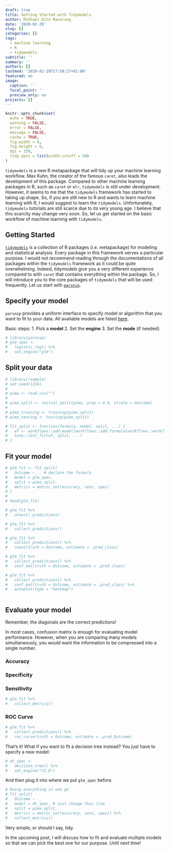 ```yaml
---
draft: true
title: Getting Started with Tidymodels
author: Mikhael Dito Manurung
date: '2020-02-29'
slug: []
categories: []
tags:
  - machine learning
  - R
  - tidymodels
subtitle: ''
summary: ''
authors: []
lastmod: '2020-02-29T17:58:27+01:00'
featured: no
image:
  caption: ''
  focal_point: ''
  preview_only: no
projects: []
---
```


```r
knitr::opts_chunk$set(
  echo = TRUE,
  warning = FALSE,
  error = FALSE,
  message = FALSE,
  cache = TRUE,
  fig.width = 6,
  fig.height = 6,
  dpi = 320,
  tidy.opts = list(width.cutoff = 50)
)

```


`tidymodels` is a new R metapackage that will tidy up your machine learning workflow. Max Kuhn, the creator of the famous `caret`, also leads the development of this package. Compared to other machine learning packages in R, such as `caret` or `mlr`, `tidymodels` is still under development. However, it seems to me that the `tidymodels` framework has started to taking up shape. So, if you are still new to R and wants to learn machine learning with R, I would suggest to learn the `tidymodels`. Unfortunately, `tidymodels` tutorials are still scarce due to its very young age. I believe that this scarcity may change very soon. So, let us get started on the basic workflow of machine learning with `tidymodels`.

## Getting Started

[`tidymodels`](https://github.com/tidymodels/tidymodels) is a collection of R packages (i.e. metapackage) for modeling and statistical analysis. Every package in this framework serves a particular purpose. I would not recommend reading through the documentations of all packages within the `tidymodels` framework as it could be quite overwhelming. Indeed, tidymodels give you a very different experience compared to with `caret` that contains everything within the package. So, I will introduce you to the core packages of `tidymodels` that will be used frequently. Let us start with [`parsnip`](https://tidymodels.github.io/parsnip/).

## Specify your model
`parsnip` provides a uniform interface to specify model or algorithm that you want to fit to your data. All available models are listed [here](https://tidymodels.github.io/parsnip/articles/articles/Models.html).

Basic steps:
1. Pick a **model**
2. Set the **engine**
3. Set the **mode** (if needed)

```r
# library(parsnip)
# glm_spec <- 
#   logistic_reg() %>% 
#   set_engine("glm")
```


## Split your data
```r
# library(rsample)
# set.seed(1234)
# 
# pima <- read.csv("")
# 
# pima_split <- initial_split(pima, prop = 0.8, strata = Outcome)
# 
# pima_training <- training(pima_split)
# pima_testing <- testing(pima_split)
```

```r

# fit_split <- function(formula, model, split, ...) {
#   wf <- workflows::add_model(workflows::add_formula(workflows::workflow(), formula, blueprint = hardhat::default_formula_blueprint(indicators = FALSE)), model)
#   tune::last_fit(wf, split, ...)
# }

```

## Fit your model
```r
# glm_fit <- fit_split(
#   Outcome ~ ., # declare the formula
#   model = glm_spec,
#   split = pima_split,
#   metrics = metric_set(accuracy, sens, spec)
# )
# 
# head(glm_fit)
```


```r
# glm_fit %>% 
#   unnest(.predictions)
```

```r
# glm_fit %>% 
#   collect_predictions()
```

```r
# glm_fit %>% 
#   collect_predictions() %>% 
#   count(truth = Outcome, estimate = .pred_class)
```


```r
# glm_fit %>% 
#   collect_predictions() %>% 
#   conf_mat(truth = Outcome, estimate = .pred_class)
```


```r
# glm_fit %>% 
#   collect_predictions() %>% 
#   conf_mat(truth = Outcome, estimate = .pred_class) %>% 
#   autoplot(type = "heatmap")
           
```


## Evaluate your model
Remember, the diagonals are the correct predictions!

In most cases, confusion matrix is enough for evaluating model performance. However, when you are comparing many models simultaneously, you would want the information to be compressed into a single number. 

### Accuracy

### Specificity

### Sensitivity

```r
# glm_fit %>% 
#   collect_metrics()
```


### ROC Curve

```r
# glm_fit %>% 
#   collect_predictions() %>% 
#   roc_curve(truth = Outcome, estimate = .pred_Outcome)
```



That's it! What if you want to fit a decision tree instead? You just have to specify a new model:

```r
# dt_spec <- 
#   decision_tree() %>% 
#   set_engine("C5.0")
```

And then plug it into where we put `glm_spec` before.

```r
# Doing everything in one go
# fit_split(
#   Outcome ~ ., 
#   model = dt_spec, # just change this line
#   split = pima_split,
#   metrics = metric_set(accuracy, sens, spec)) %>% 
#   collect_metrics()
```

Very simple, or should I say, tidy.

In the upcoming post, I will discuss how to fit and evaluate multiple models so that we can pick the best one for our purpose. Until next time!
